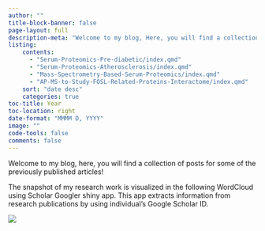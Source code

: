 ---
author: ""
title-block-banner: false
page-layout: full
description-meta: "Welcome to my blog, Here, you will find a collection of posts for some of the previously published articles"
listing:
    contents: 
      - "Serum-Proteomics-Pre-diabetic/index.qmd"
      - "Serum-Proteomics-Atherosclerosis/index.qmd"
      - "Mass-Spectrometry-Based-Serum-Proteomics/index.qmd"
      - "AP-MS-to-Study-FOSL-Related-Proteins-Interactome/index.qmd"
    sort: "date desc"
    categories: true
toc-title: Year
toc-location: right
date-format: "MMMM D, YYYY"
image: ""
code-tools: false
comments: false
---

Welcome to my blog, here, you will find a collection of posts for some of the previously published articles!

The snapshot of my research work is visualized in the following WordCloud using Scholar Googler shiny app. This app extracts information from research publications by using individual's Google Scholar ID.

![](/img/wordcloud.png)
